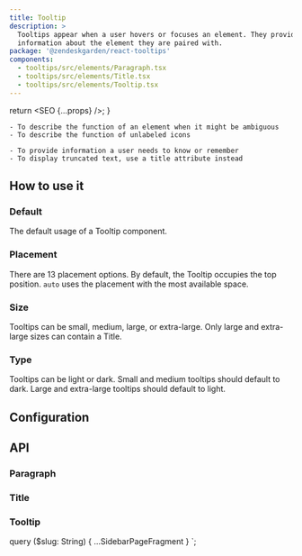 ```yaml
---
title: Tooltip
description: >
  Tooltips appear when a user hovers or focuses an element. They provide contextual
  information about the element they are paired with.
package: '@zendeskgarden/react-tooltips'
components:
  - tooltips/src/elements/Paragraph.tsx
  - tooltips/src/elements/Title.tsx
  - tooltips/src/elements/Tooltip.tsx
---
```



  return <SEO {...props} />;
}

<Usage>
  <Use>

    - To describe the function of an element when it might be ambiguous
    - To describe the function of unlabeled icons

  </Use>
  <Misuse>

    - To provide information a user needs to know or remember
    - To display truncated text, use a title attribute instead

  </Misuse>
</Usage>

## How to use it

### Default

The default usage of a Tooltip component.


<CodeExample code={DefaultCode}>
  <Default />
</CodeExample>

### Placement

There are 13 placement options. By default, the Tooltip occupies the top
position. `auto` uses the placement with the most available space.


<CodeExample code={PlacementCode}>
  <Placement />
</CodeExample>

### Size

Tooltips can be small, medium, large, or extra-large. Only large and extra-large
sizes can contain a Title.


<CodeExample code={SizeCode}>
  <Size />
</CodeExample>

### Type

Tooltips can be light or dark. Small and medium tooltips should default to dark.
Large and extra-large tooltips should default to light.


<CodeExample code={TypeCode}>
  <Type />
</CodeExample>

## Configuration

<Configuration reactPackage={props.data.mdx.package} components={props.data.mdx.components} />

## API

### Paragraph

<Component components={props.data.mdx.components} componentName="paragraph" />

<PropSheet components={props.data.mdx.components} componentName="paragraph" />

### Title

<Component components={props.data.mdx.components} componentName="title" />

<PropSheet components={props.data.mdx.components} componentName="title" />

### Tooltip

<Component components={props.data.mdx.components} componentName="tooltip" />

<PropSheet components={props.data.mdx.components} componentName="tooltip" />


  query ($slug: String) {
    ...SidebarPageFragment
  }
`;
